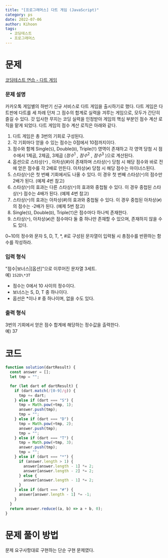 ```yaml
---
title: "[프로그래머스] 다트 게임 (JavaScript)"
category: ps
date: 2022-07-06
author: Kihoon
tags:
  - 코딩테스트
  - 프로그래머스
---
```


# 문제

[코딩테스트 연습 - 다트 게임](https://school.programmers.co.kr/learn/courses/30/lessons/17682)

### 문제 설명

카카오톡 게임별의 하반기 신규 서비스로 다트 게임을 출시하기로 했다. 다트 게임은 다트판에 다트를 세 차례 던져 그 점수의 합계로 실력을 겨루는 게임으로, 모두가 간단히 즐길 수 있다.
갓 입사한 무지는 코딩 실력을 인정받아 게임의 핵심 부분인 점수 계산 로직을 맡게 되었다. 다트 게임의 점수 계산 로직은 아래와 같다.

1. 다트 게임은 총 3번의 기회로 구성된다.
2. 각 기회마다 얻을 수 있는 점수는 0점에서 10점까지이다.
3. 점수와 함께 Single(`S`), Double(`D`), Triple(`T`) 영역이 존재하고 각 영역 당첨 시 점수에서 1제곱, 2제곱, 3제곱 ($점수^1$ , $점수^2$ , $점수^3$ )으로 계산된다.
4. 옵션으로 스타상(`*`) , 아차상(#)이 존재하며 스타상(`*`) 당첨 시 해당 점수와 바로 전에 얻은 점수를 각 2배로 만든다. 아차상(`#`) 당첨 시 해당 점수는 마이너스된다.
5. 스타상(`*`)은 첫 번째 기회에서도 나올 수 있다. 이 경우 첫 번째 스타상(`*`)의 점수만 2배가 된다. (예제 4번 참고)
6. 스타상(`*`)의 효과는 다른 스타상(`*`)의 효과와 중첩될 수 있다. 이 경우 중첩된 스타상(`*`) 점수는 4배가 된다. (예제 4번 참고)
7. 스타상(`*`)의 효과는 아차상(#)의 효과와 중첩될 수 있다. 이 경우 중첩된 아차상(`#`)의 점수는 -2배가 된다. (예제 5번 참고)
8. Single(`S`), Double(`D`), Triple(`T`)은 점수마다 하나씩 존재한다.
9. 스타상(`*`), 아차상(`#`)은 점수마다 둘 중 하나만 존재할 수 있으며, 존재하지 않을 수도 있다.

0~10의 정수와 문자 S, D, T, \*, #로 구성된 문자열이 입력될 시 총점수를 반환하는 함수를 작성하라.

### 입력 형식

"점수|보너스|[옵션]"으로 이루어진 문자열 3세트. <br/>
예) `1S2D\*3T`

- 점수는 0에서 10 사이의 정수이다.
- 보너스는 S, D, T 중 하나이다.
- 옵선은 \*이나 # 중 하나이며, 없을 수도 있다.

### 출력 형식

3번의 기회에서 얻은 점수 합계에 해당하는 정수값을 출력한다.<br/>
예) 37

# 코드

```jsx
function solution(dartResult) {
  const answer = [];
  let tmp = "";

  for (let dart of dartResult) {
    if (dart.match(/[0-9]/g)) {
      tmp += dart;
    } else if (dart === "S") {
      tmp = Math.pow(+tmp, 1);
      answer.push(tmp);
      tmp = "";
    } else if (dart === "D") {
      tmp = Math.pow(+tmp, 2);
      answer.push(tmp);
      tmp = "";
    } else if (dart === "T") {
      tmp = Math.pow(+tmp, 3);
      answer.push(tmp);
      tmp = "";
    } else if (dart === "*") {
      if (answer.length > 1) {
        answer[answer.length - 1] *= 2;
        answer[answer.length - 2] *= 2;
      } else {
        answer[answer.length - 1] *= 2;
      }
    } else if (dart === "#") {
      answer[answer.length - 1] *= -1;
    }
  }
  return answer.reduce((a, b) => a + b, 0);
}
```

# 문제 풀이 방법

문제 요구사항대로 구현하는 단순 구현 문제였다.
